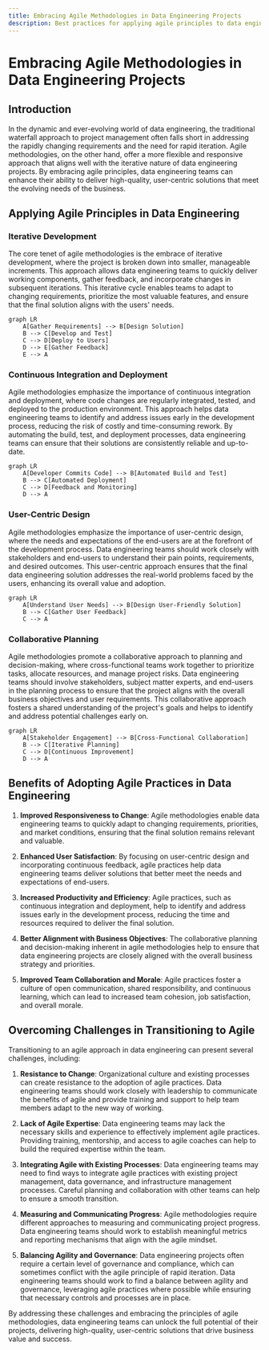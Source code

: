 ```yaml
---
title: Embracing Agile Methodologies in Data Engineering Projects
description: Best practices for applying agile principles to data engineering initiatives
---
```


# Embracing Agile Methodologies in Data Engineering Projects

## Introduction

In the dynamic and ever-evolving world of data engineering, the traditional waterfall approach to project management often falls short in addressing the rapidly changing requirements and the need for rapid iteration. Agile methodologies, on the other hand, offer a more flexible and responsive approach that aligns well with the iterative nature of data engineering projects. By embracing agile principles, data engineering teams can enhance their ability to deliver high-quality, user-centric solutions that meet the evolving needs of the business.

## Applying Agile Principles in Data Engineering

### Iterative Development

The core tenet of agile methodologies is the embrace of iterative development, where the project is broken down into smaller, manageable increments. This approach allows data engineering teams to quickly deliver working components, gather feedback, and incorporate changes in subsequent iterations. This iterative cycle enables teams to adapt to changing requirements, prioritize the most valuable features, and ensure that the final solution aligns with the users' needs.

```mermaid
graph LR
    A[Gather Requirements] --> B[Design Solution]
    B --> C[Develop and Test]
    C --> D[Deploy to Users]
    D --> E[Gather Feedback]
    E --> A
```

### Continuous Integration and Deployment

Agile methodologies emphasize the importance of continuous integration and deployment, where code changes are regularly integrated, tested, and deployed to the production environment. This approach helps data engineering teams to identify and address issues early in the development process, reducing the risk of costly and time-consuming rework. By automating the build, test, and deployment processes, data engineering teams can ensure that their solutions are consistently reliable and up-to-date.

```mermaid
graph LR
    A[Developer Commits Code] --> B[Automated Build and Test]
    B --> C[Automated Deployment]
    C --> D[Feedback and Monitoring]
    D --> A
```

### User-Centric Design

Agile methodologies emphasize the importance of user-centric design, where the needs and expectations of the end-users are at the forefront of the development process. Data engineering teams should work closely with stakeholders and end-users to understand their pain points, requirements, and desired outcomes. This user-centric approach ensures that the final data engineering solution addresses the real-world problems faced by the users, enhancing its overall value and adoption.

```mermaid
graph LR
    A[Understand User Needs] --> B[Design User-Friendly Solution]
    B --> C[Gather User Feedback]
    C --> A
```

### Collaborative Planning

Agile methodologies promote a collaborative approach to planning and decision-making, where cross-functional teams work together to prioritize tasks, allocate resources, and manage project risks. Data engineering teams should involve stakeholders, subject matter experts, and end-users in the planning process to ensure that the project aligns with the overall business objectives and user requirements. This collaborative approach fosters a shared understanding of the project's goals and helps to identify and address potential challenges early on.

```mermaid
graph LR
    A[Stakeholder Engagement] --> B[Cross-Functional Collaboration]
    B --> C[Iterative Planning]
    C --> D[Continuous Improvement]
    D --> A
```

## Benefits of Adopting Agile Practices in Data Engineering

1. **Improved Responsiveness to Change**: Agile methodologies enable data engineering teams to quickly adapt to changing requirements, priorities, and market conditions, ensuring that the final solution remains relevant and valuable.

2. **Enhanced User Satisfaction**: By focusing on user-centric design and incorporating continuous feedback, agile practices help data engineering teams deliver solutions that better meet the needs and expectations of end-users.

3. **Increased Productivity and Efficiency**: Agile practices, such as continuous integration and deployment, help to identify and address issues early in the development process, reducing the time and resources required to deliver the final solution.

4. **Better Alignment with Business Objectives**: The collaborative planning and decision-making inherent in agile methodologies help to ensure that data engineering projects are closely aligned with the overall business strategy and priorities.

5. **Improved Team Collaboration and Morale**: Agile practices foster a culture of open communication, shared responsibility, and continuous learning, which can lead to increased team cohesion, job satisfaction, and overall morale.

## Overcoming Challenges in Transitioning to Agile

Transitioning to an agile approach in data engineering can present several challenges, including:

1. **Resistance to Change**: Organizational culture and existing processes can create resistance to the adoption of agile practices. Data engineering teams should work closely with leadership to communicate the benefits of agile and provide training and support to help team members adapt to the new way of working.

2. **Lack of Agile Expertise**: Data engineering teams may lack the necessary skills and experience to effectively implement agile practices. Providing training, mentorship, and access to agile coaches can help to build the required expertise within the team.

3. **Integrating Agile with Existing Processes**: Data engineering teams may need to find ways to integrate agile practices with existing project management, data governance, and infrastructure management processes. Careful planning and collaboration with other teams can help to ensure a smooth transition.

4. **Measuring and Communicating Progress**: Agile methodologies require different approaches to measuring and communicating project progress. Data engineering teams should work to establish meaningful metrics and reporting mechanisms that align with the agile mindset.

5. **Balancing Agility and Governance**: Data engineering projects often require a certain level of governance and compliance, which can sometimes conflict with the agile principle of rapid iteration. Data engineering teams should work to find a balance between agility and governance, leveraging agile practices where possible while ensuring that necessary controls and processes are in place.

By addressing these challenges and embracing the principles of agile methodologies, data engineering teams can unlock the full potential of their projects, delivering high-quality, user-centric solutions that drive business value and success.